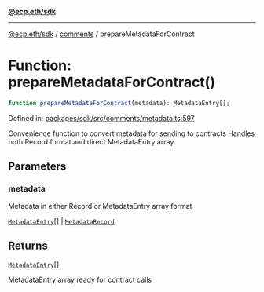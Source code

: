 [**@ecp.eth/sdk**](../../index.mdx)

***

[@ecp.eth/sdk](/sdk-reference/index.mdx) / [comments](/sdk-reference/comments/index.mdx) / prepareMetadataForContract

# Function: prepareMetadataForContract()

```ts
function prepareMetadataForContract(metadata): MetadataEntry[];
```

Defined in: [packages/sdk/src/comments/metadata.ts:597](https://github.com/ecp-eth/comments-monorepo/blob/main/packages/sdk/src/comments/metadata.ts#L597)

Convenience function to convert metadata for sending to contracts
Handles both Record format and direct MetadataEntry array

## Parameters

### metadata

Metadata in either Record or MetadataEntry array format

[`MetadataEntry`](/sdk-reference/comments/type-aliases/MetadataEntry.mdx)[] | [`MetadataRecord`](/sdk-reference/comments/type-aliases/MetadataRecord.mdx)

## Returns

[`MetadataEntry`](/sdk-reference/comments/type-aliases/MetadataEntry.mdx)[]

MetadataEntry array ready for contract calls
